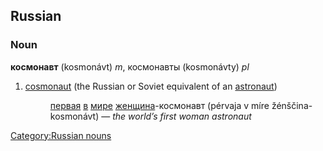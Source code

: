 ==Russian==
[[Category:Russian nouns]]
===Noun===
'''космонавт''' (kosmonávt) ''m'', космонавты (kosmonávty) ''pl''

# [[cosmonaut]] (the Russian or Soviet equivalent of an [[astronaut]])
#:[[первый|первая]] [[в]] [[мир|мире]] [[женщина]]-космонавт (pérvaja v míre žénščina-kosmonávt) — ''the world’s first woman astronaut''